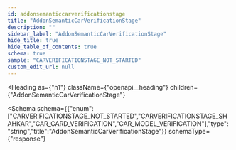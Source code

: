```yaml
---
id: addonsemanticcarverificationstage
title: "AddonSemanticCarVerificationStage"
description: ""
sidebar_label: "AddonSemanticCarVerificationStage"
hide_title: true
hide_table_of_contents: true
schema: true
sample: "CARVERIFICATIONSTAGE_NOT_STARTED"
custom_edit_url: null
---
```



<Heading
  as={"h1"}
  className={"openapi__heading"}
  children={"AddonSemanticCarVerificationStage"}
>
</Heading>





<Schema
  schema={{"enum":["CARVERIFICATIONSTAGE_NOT_STARTED","CARVERIFICATIONSTAGE_SHAHKAR","CAR_CARD_VERIFICATION","CAR_MODEL_VERIFICATION"],"type":"string","title":"AddonSemanticCarVerificationStage"}}
  schemaType={"response"}
>
  
</Schema>
            